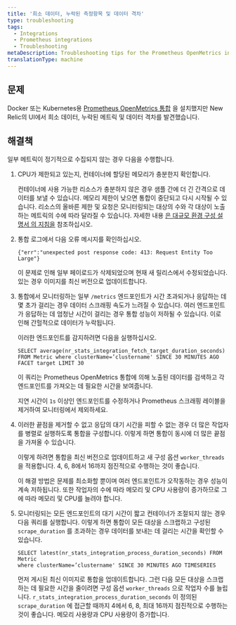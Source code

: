 ```yaml
---
title: '희소 데이터, 누락된 측정항목 및 데이터 격차'
type: troubleshooting
tags:
  - Integrations
  - Prometheus integrations
  - Troubleshooting
metaDescription: Troubleshooting tips for the Prometheus OpenMetrics integration for Docker or Kubernetes if no data appears in New Relic's UI.
translationType: machine
---
```


## 문제

Docker 또는 Kubernetes용 [Prometheus OpenMetrics 통합](/docs/integrations/prometheus-integrations/install-configure-openmetrics/install-update-or-uninstall-your-prometheus-openmetrics-integration) 을 설치했지만 New Relic의 UI에서 희소 데이터, 누락된 메트릭 및 데이터 격차를 발견했습니다.

## 해결책

일부 메트릭이 정기적으로 수집되지 않는 경우 다음을 수행합니다.

1. CPU가 제한되고 있는지, 컨테이너에 할당된 메모리가 충분한지 확인합니다.

   컨테이너에 사용 가능한 리소스가 충분하지 않은 경우 샘플 간에 더 긴 간격으로 데이터를 보낼 수 있습니다. 메모리 제한이 낮으면 통합이 중단되고 다시 시작될 수 있습니다. 리소스의 올바른 제한 및 요청은 모니터링되는 대상의 수와 각 대상이 노출하는 메트릭의 수에 따라 달라질 수 있습니다. 자세한 내용 [은 대규모 환경 구성 설명서 의 지침을](/docs/integrations/prometheus-integrations/install-configure-openmetrics/configure-prometheus-openmetrics-integrations) 참조하십시오.

2. 통합 로그에서 다음 오류 메시지를 확인하십시오.

   ```
   {"err":"unexpected post response code: 413: Request Entity Too Large"}
   ```

   이 문제로 인해 일부 페이로드가 삭제되었으며 현재 새 릴리스에서 수정되었습니다. 있는 경우 이미지를 최신 버전으로 업데이트합니다.

3. 통합에서 모니터링하는 일부 `/metrics` 엔드포인트가 시간 초과되거나 응답하는 데 몇 초가 걸리는 경우 데이터 스크래핑 속도가 느려질 수 있습니다. 여러 엔드포인트가 응답하는 데 엄청난 시간이 걸리는 경우 통합 성능이 저하될 수 있습니다. 이로 인해 간헐적으로 데이터가 누락됩니다.

   이러한 엔드포인트를 감지하려면 다음을 실행하십시오.

   ```
   SELECT average(nr_stats_integration_fetch_target_duration_seconds) 
   FROM Metric where clusterName=’clustername' SINCE 30 MINUTES AGO FACET target LIMIT 30
   ```

   이 쿼리는 Prometheus OpenMetrics 통합에 의해 노출된 데이터를 검색하고 각 엔드포인트를 가져오는 데 필요한 시간을 보여줍니다.

   지연 시간이 `1s` 이상인 엔드포인트를 수정하거나 Prometheus 스크래핑 레이블을 제거하여 모니터링에서 제외하세요.

4. 이러한 끝점을 제거할 수 없고 응답의 대기 시간을 피할 수 없는 경우 더 많은 작업자를 병렬로 실행하도록 통합을 구성합니다. 이렇게 하면 통합이 동시에 더 많은 끝점을 가져올 수 있습니다.

   이렇게 하려면 통합을 최신 버전으로 업데이트하고 새 구성 옵션 `worker_threads` 을 적용합니다. 4, 6, 8에서 16까지 점진적으로 수행하는 것이 좋습니다.

   이 해결 방법은 문제를 최소화할 뿐이며 여러 엔드포인트가 오작동하는 경우 성능이 계속 저하됩니다. 또한 작업자의 수에 따라 메모리 및 CPU 사용량이 증가하므로 그에 따라 메모리 및 CPU를 늘려야 합니다.

5. 모니터링되는 모든 엔드포인트의 대기 시간이 짧고 컨테이너가 조절되지 않는 경우 다음 쿼리를 실행합니다. 이렇게 하면 통합이 모든 대상을 스크랩하고 구성된 `scrape_duration` 를 초과하는 경우 데이터를 보내는 데 걸리는 시간을 확인할 수 있습니다.

   ```
   SELECT latest(nr_stats_integration_process_duration_seconds) FROM Metric
   where clusterName=’clustername' SINCE 30 MINUTES AGO TIMESERIES
   ```

   먼저 게시된 최신 이미지로 통합을 업데이트합니다. 그런 다음 모든 대상을 스크랩하는 데 필요한 시간을 줄이려면 구성 옵션 `worker_threads` 으로 작업자 수를 늘립니다. `r_stats_integration_process_duration_seconds` 이 정의된 `scrape_duration` 에 접근할 때까지 4에서 6, 8, 최대 16까지 점진적으로 수행하는 것이 좋습니다. 메모리 사용량과 CPU 사용량이 증가합니다.